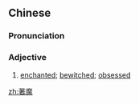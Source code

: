 {{also|着魔}}
==Chinese==
{{zh-forms|s=着魔|t2=着魔}}

===Pronunciation===
{{zh-pron
|m=zháomó
|c=zoek6 mo1
|cat=a
}}

===Adjective===
{{zh-adj}}

# [[enchanted]]; [[bewitched]]; [[obsessed]]

[[zh:著魔]]
